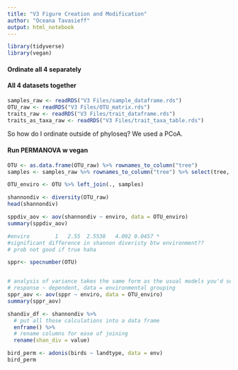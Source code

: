 ```yaml
---
title: "V3 Figure Creation and Modification"
author: "Oceana Tavasieff"
output: html_notebook
---
```


```r
library(tidyverse)
library(vegan)
```
#### Ordinate all 4 separately

#### All 4 datasets together

```r
samples_raw <- readRDS("V3 Files/sample_dataframe.rds")
OTU_raw <- readRDS("V3 Files/OTU_matrix.rds")
traits_raw <- readRDS("V3 Files/trait_dataframe.rds")
traits_as_taxa_raw <- readRDS("V3 Files/trait_taxa_table.rds")
```

So how do I ordinate outside of phyloseq?
We used a PCoA.

#### Run PERMANOVA w vegan

```r
OTU <- as.data.frame(OTU_raw) %>% rownames_to_column("tree")
samples <- samples_raw %>% rownames_to_column("tree") %>% select(tree, enviro, site)

OTU_enviro <- OTU %>% left_join(., samples)

```
```r
shannondiv <- diversity(OTU_raw)
head(shannondiv)
````
```r
sppdiv_aov <- aov(shannondiv ~ enviro, data = OTU_enviro)
summary(sppdiv_aov)

#enviro        1   2.55  2.5538   4.092 0.0457 *
#significant difference in shannon diveristy btw environment?? 
# prob not good if true haha
```
```r
sppr<- specnumber(OTU)


# analysis of variance takes the same form as the usual models you'd see in R
# response ~ dependent, data = environmental grouping
sppr_aov <- aov(sppr ~ enviro, data = OTU_enviro)
summary(sppr_aov)

```
```r
shandiv_df <- shannondiv %>% 
  # put all those calculations into a data frame
  enframe() %>% 
  # rename columns for ease of joining
  rename(shan_div = value)
```



```r
bird_perm <- adonis(birds ~ landtype, data = env)
bird_perm
```

